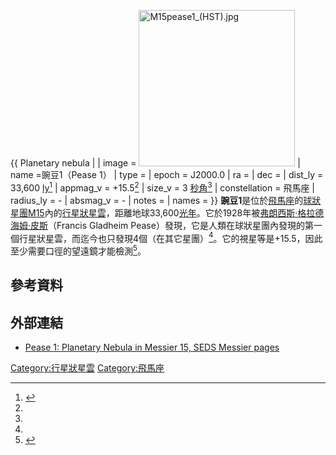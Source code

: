 {{ Planetary nebula |
| image = [[Image:M15pease1_(HST).jpg|250px]]
| name =豌豆1（Pease 1）
| type = 
| epoch = J2000.0
| ra = 
| dec = 
| dist_ly = 33,600 [[光年|ly]]<ref name="astropix">{{Cite web |url=http://www.astropix.com/HTML/SHOW_DIG/M15_Pease1.HTM |title=存档副本 |accessdate=2016-02-17 |archive-date=2013-01-16 |archive-url=https://web.archive.org/web/20130116133519/http://astropix.com/HTML/SHOW_DIG/M15_Pease1.HTM |dead-url=no }}</ref>
| appmag_v = +15.5<ref name="astropix" />
| size_v = 3 [[秒角|秒角]]<ref name="astropix" />
| constellation  = 飛馬座
| radius_ly = -
| absmag_v = -
| notes = 
| names = 
}}
'''豌豆1'''是位於[[飛馬座|飛馬座]]的[[球狀星團|球狀星團]][[M15|M15]]內的[[行星狀星雲|行星狀星雲]]，距離地球33,600[[光年|光年]]。它於1928年被[[弗朗西斯·格拉德海姆·皮斯|弗朗西斯·格拉德海姆·皮斯]]（Francis Gladheim Pease）發現，它是人類在球狀星團內發現的第一個行星狀星雲，而迄今也只發現4個（在其它星團）<ref name="astropix" />。它的視星等是+15.5，因此至少需要{{convert|300|mm|in|adj=on}}口徑的望遠鏡才能檢測<ref name="nightsky">
 {{cite book
  | last = Dunlop
  | first = Storm
  | authorlink = Storm Dunlop
  | title = Atlas of the Night Sky
  | url = https://archive.org/details/collinsatlasofni0000dunl
  | publisher = [[HarperCollins|Collins]]
  | year = 2005
  | doi = 
  | isbn = 0-00-717223-0
}}
</ref>。

== 參考資料 ==
{{reflist}}

== 外部連結 ==
* [http://messier.seds.org/more/m015_pease1.html Pease 1: Planetary Nebula in Messier 15, SEDS Messier pages]{{Wayback|url=http://messier.seds.org/more/m015_pease1.html |date=20160304055100 }}

[[Category:行星狀星雲|Category:行星狀星雲]]
[[Category:飛馬座|Category:飛馬座]]